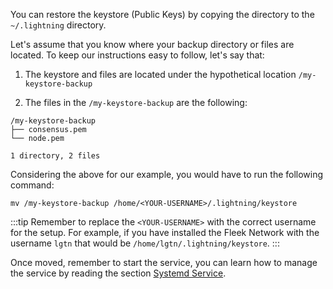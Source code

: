 You can restore the keystore (Public Keys) by copying the directory to the `~/.lightning` directory.

Let's assume that you know where your backup directory or files are located. To keep our instructions easy to follow, let's say that:

1) The keystore and files are located under the hypothetical location `/my-keystore-backup`

2) The files in the `/my-keystore-backup` are the following:

```
/my-keystore-backup
├── consensus.pem
└── node.pem

1 directory, 2 files
```

Considering the above for our example, you would have to run the following command:

```
mv /my-keystore-backup /home/<YOUR-USERNAME>/.lightning/keystore
```

:::tip
Remember to replace the `<YOUR-USERNAME>` with the correct username for the setup. For example, if you have installed the Fleek Network with the username `lgtn` that would be `/home/lgtn/.lightning/keystore`.
:::

Once moved, remember to start the service, you can learn how to manage the service by reading the section [Systemd Service](/docs/node/systemd-service).